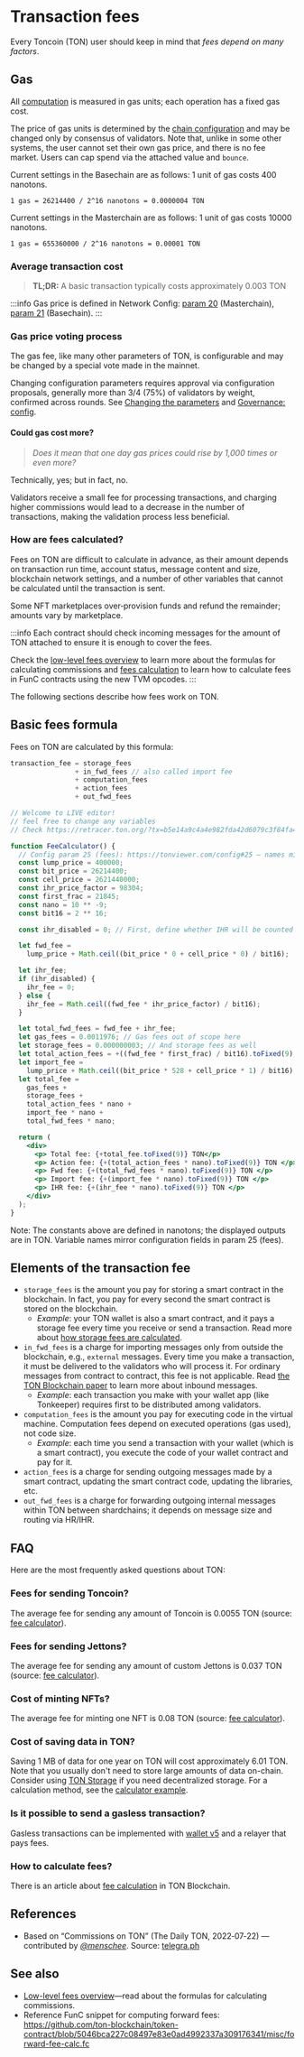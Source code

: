 
# Transaction fees

Every Toncoin (TON) user should keep in mind that _fees depend on many factors_.

## Gas

All [computation](/v3/documentation/smart-contracts/transaction-fees/fees-low-level#computation-fees) is measured in gas units; each operation has a fixed gas cost.

The price of gas units is determined by the [chain configuration](https://tonviewer.com/config#20) and may be changed only by consensus of validators. Note that, unlike in some other systems, the user cannot set their own gas price, and there is no fee market. Users can cap spend via the attached value and `bounce`.

Current settings in the Basechain are as follows: 1 unit of gas costs 400 nanotons.

```
1 gas = 26214400 / 2^16 nanotons = 0.0000004 TON
```

Current settings in the Masterchain are as follows: 1 unit of gas costs 10000 nanotons.

```
1 gas = 655360000 / 2^16 nanotons = 0.00001 TON
```

### Average transaction cost

> **TL;DR:** A basic transaction typically costs approximately 0.003 TON

:::info
Gas price is defined in Network Config: [param 20](/v3/documentation/network/configs/blockchain-configs#param-20) (Masterchain), [param 21](/v3/documentation/network/configs/blockchain-configs#param-21) (Basechain).
:::

### Gas price voting process

The gas fee, like many other parameters of TON, is configurable and may be changed by a special vote made in the mainnet.

Changing configuration parameters requires approval via configuration proposals, generally more than 3/4 (75%) of validators by weight, confirmed across rounds. See [Changing the parameters](/v3/documentation/network/configs/config-params#changing-the-parameters) and [Governance: config](/v3/documentation/smart-contracts/contracts-specs/governance#config).

#### Could gas cost more?

> _Does it mean that one day gas prices could rise by 1,000 times or even more?_

Technically, yes; but in fact, no.

Validators receive a small fee for processing transactions, and charging higher commissions would lead to a decrease in the number of transactions, making the validation process less beneficial.

### How are fees calculated?

Fees on TON are difficult to calculate in advance, as their amount depends on transaction run time, account status, message content and size, blockchain network settings, and a number of other variables that cannot be calculated until the transaction is sent.

Some NFT marketplaces over‑provision funds and refund the remainder; amounts vary by marketplace.

:::info
Each contract should check incoming messages for the amount of TON attached to ensure it is enough to cover the fees.

Check the [low-level fees overview](/v3/documentation/smart-contracts/transaction-fees/fees-low-level) to learn more about the formulas for calculating commissions and [fees calculation](/v3/guidelines/smart-contracts/fee-calculation) to learn how to calculate fees in FunC contracts using the new TVM opcodes.
:::

The following sections describe how fees work on TON.

## Basic fees formula

Fees on TON are calculated by this formula:

```cpp
transaction_fee = storage_fees
                + in_fwd_fees // also called import fee
                + computation_fees
                + action_fees
                + out_fwd_fees
```

```jsx live
// Welcome to LIVE editor!
// feel free to change any variables
// Check https://retracer.ton.org/?tx=b5e14a9c4a4e982fda42d6079c3f84fa48e76497a8f3fca872f9a3737f1f6262

function FeeCalculator() {
  // Config param 25 (fees): https://tonviewer.com/config#25 — names mirror config fields
  const lump_price = 400000;
  const bit_price = 26214400;
  const cell_price = 2621440000;
  const ihr_price_factor = 98304;
  const first_frac = 21845;
  const nano = 10 ** -9;
  const bit16 = 2 ** 16;

  const ihr_disabled = 0; // First, define whether IHR will be counted

  let fwd_fee =
    lump_price + Math.ceil((bit_price * 0 + cell_price * 0) / bit16);

  let ihr_fee;
  if (ihr_disabled) {
    ihr_fee = 0;
  } else {
    ihr_fee = Math.ceil((fwd_fee * ihr_price_factor) / bit16);
  }

  let total_fwd_fees = fwd_fee + ihr_fee;
  let gas_fees = 0.0011976; // Gas fees out of scope here
  let storage_fees = 0.000000003; // And storage fees as well
  let total_action_fees = +((fwd_fee * first_frac) / bit16).toFixed(9);
  let import_fee =
    lump_price + Math.ceil((bit_price * 528 + cell_price * 1) / bit16);
  let total_fee =
    gas_fees +
    storage_fees +
    total_action_fees * nano +
    import_fee * nano +
    total_fwd_fees * nano;

  return (
    <div>
      <p> Total fee: {+total_fee.toFixed(9)} TON</p>
      <p> Action fee: {+(total_action_fees * nano).toFixed(9)} TON </p>
      <p> Fwd fee: {+(total_fwd_fees * nano).toFixed(9)} TON </p>
      <p> Import fee: {+(import_fee * nano).toFixed(9)} TON </p>
      <p> IHR fee: {+(ihr_fee * nano).toFixed(9)} TON </p>
    </div>
  );
}
```

Note: The constants above are defined in nanotons; the displayed outputs are in TON. Variable names mirror configuration fields in param 25 (fees).

## Elements of the transaction fee

- `storage_fees` is the amount you pay for storing a smart contract in the blockchain. In fact, you pay for every second the smart contract is stored on the blockchain.
  - _Example_: your TON wallet is also a smart contract, and it pays a storage fee every time you receive or send a transaction. Read more about [how storage fees are calculated](/v3/documentation/smart-contracts/transaction-fees/fees-low-level#storage-fee).
- `in_fwd_fees` is a charge for importing messages only from outside the blockchain, e.g., `external` messages. Every time you make a transaction, it must be delivered to the validators who will process it. For ordinary messages from contract to contract, this fee is not applicable. Read [the TON Blockchain paper](https://docs.ton.org/tblkch.pdf) to learn more about inbound messages.
  - _Example_: each transaction you make with your wallet app (like Tonkeeper) requires first to be distributed among validators.
- `computation_fees` is the amount you pay for executing code in the virtual machine. Computation fees depend on executed operations (gas used), not code size.
  - _Example_: each time you send a transaction with your wallet (which is a smart contract), you execute the code of your wallet contract and pay for it.
- `action_fees` is a charge for sending outgoing messages made by a smart contract, updating the smart contract code, updating the libraries, etc.
- `out_fwd_fees` is a charge for forwarding outgoing internal messages within TON between shardchains; it depends on message size and routing via HR/IHR.

## FAQ

Here are the most frequently asked questions about TON:

### Fees for sending Toncoin?

The average fee for sending any amount of Toncoin is 0.0055 TON (source: [fee calculator](/v3/guidelines/smart-contracts/fee-calculation)).

### Fees for sending Jettons?

The average fee for sending any amount of custom Jettons is 0.037 TON (source: [fee calculator](/v3/guidelines/smart-contracts/fee-calculation)).

### Cost of minting NFTs?

The average fee for minting one NFT is 0.08 TON (source: [fee calculator](/v3/guidelines/smart-contracts/fee-calculation)).

### Cost of saving data in TON?

Saving 1 MB of data for one year on TON will cost approximately 6.01 TON. Note that you usually don't need to store large amounts of data on-chain. Consider using [TON Storage](/v3/guidelines/web3/ton-storage/storage-daemon) if you need decentralized storage. For a calculation method, see the [calculator example](/v3/documentation/smart-contracts/transaction-fees/fees-low-level#calculator-example).

### Is it possible to send a gasless transaction?

Gasless transactions can be implemented with [wallet v5](/v3/documentation/smart-contracts/contracts-specs/wallet-contracts#preparing-for-gasless-transactions) and a relayer that pays fees.

### How to calculate fees?

There is an article about [fee calculation](/v3/guidelines/smart-contracts/fee-calculation) in TON Blockchain.

## References

- Based on “Commissions on TON” (The Daily TON, 2022‑07‑22) — contributed by _[@menschee](https://github.com/menschee)_. Source: [telegra.ph](https://telegra.ph/Commissions-on-TON-07-22)

## See also

- [Low-level fees overview](/v3/documentation/smart-contracts/transaction-fees/fees-low-level)—read about the formulas for calculating commissions.
- Reference FunC snippet for computing forward fees: https://github.com/ton-blockchain/token-contract/blob/5046bca227c08497e83e0ad4992337a309176341/misc/forward-fee-calc.fc

<Feedback />
